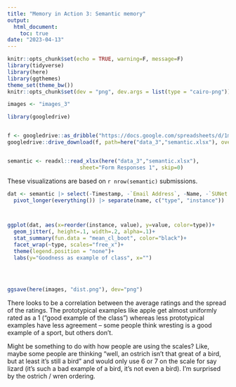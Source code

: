 ```yaml
---
title: "Memory in Action 3: Semantic memory"
output: 
  html_document:
    toc: true
date: "2023-04-13"
---
```


```r
knitr::opts_chunk$set(echo = TRUE, warning=F, message=F)
library(tidyverse)
library(here)
library(ggthemes)
theme_set(theme_bw())
knitr::opts_chunk$set(dev = "png", dev.args = list(type = "cairo-png"))

images <- "images_3"
```

```r
library(googledrive)


f <- googledrive::as_dribble("https://docs.google.com/spreadsheets/d/1mcsrBWIXBK5yMrgpuCxQLoFbLnW8L-Qi9DFkI6bmdgE/edit#gid=332008038")
googledrive::drive_download(f, path=here("data_3","semantic.xlsx"), overwrite=T)


semantic <- readxl::read_xlsx(here("data_3","semantic.xlsx"), 
                       sheet="Form Responses 1", skip=0) 

```

These visualizations are based on `r nrow(semantic)` submissions. 

```r

dat <- semantic |> select(-Timestamp, -`Email Address`, -Name, -`SUNet ID`) |> 
  pivot_longer(everything()) |> separate(name, c("type", "instance")) 



ggplot(dat, aes(x=reorder(instance, value), y=value, color=type))+
  geom_jitter(, height=.1, width=.2, alpha=.1)+
  stat_summary(fun.data = "mean_cl_boot", color="black")+
  facet_wrap(~type, scales="free_x")+
  theme(legend.position = "none")+
  labs(y="Goodness as example of class", x="")

         
    

ggsave(here(images, "dist.png"), dev="png")

```
There looks to be a correlation between the average ratings and the spread of the ratings. The prototypical examples like apple get almost uniformly rated as a 1 ("good example of the class") whereas less prototypical examples have less agreement -- some people think wresting is a good example of a sport, but others don't. 

Might be something to do with how people are using the scales? Like, maybe some people are thinking "well, an ostrich isn't that great of a bird, but at least it's still a bird" and would only use 6 or 7 on the scale for say lizard (it's such a bad example of a bird, it's not even a bird). I'm surprised by the ostrich / wren ordering. 
